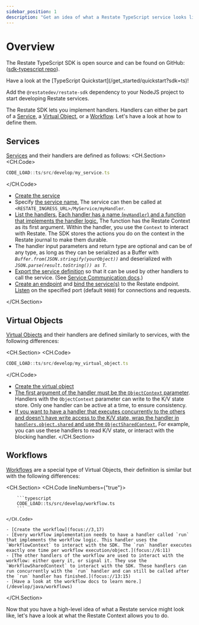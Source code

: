 ```yaml
---
sidebar_position: 1
description: "Get an idea of what a Restate TypeScript service looks like."
---
```



# Overview

The Restate TypeScript SDK is open source and can be found on GitHub: ([sdk-typescript repo](https://github.com/restatedev/sdk-typescript)).

<Admonition type="tip" icon="🚀" title="Set up your project in seconds">
Have a look at the [TypeScript Quickstart](/get_started/quickstart?sdk=ts)!
</Admonition>

Add the `@restatedev/restate-sdk` dependency to your NodeJS project to start developing Restate services.

The Restate SDK lets you implement handlers.
Handlers can either be part of a [Service](/concepts/services#services-1), a [Virtual Object](/concepts/services#virtual-objects), or a [Workflow](/concepts/services#workflows). Let's have a look at how to define them.

## Services

[Services](/concepts/services#services-1) and their handlers are defined as follows:
<CH.Section>
<CH.Code>

```typescript
CODE_LOAD::ts/src/develop/my_service.ts
```

</CH.Code>

- [Create the service](focus://3,10)
- Specify [the service name.](focus://4) The service can then be called at `<RESTATE_INGRESS_URL>/MyService/myHandler`.
- [List the handlers.](focus://5:8)
  [Each handler has a name (`myHandler`) and a function that implements the handler logic.](focus://6)
  The function has the Restate Context as its first argument.
  Within the handler, you use the `Context` to interact with Restate.
  The SDK stores the actions you do on the context in the Restate journal to make them durable.
- The handler input parameters and return type are optional and can be of any type, as long as they can be serialized as a Buffer with _`Buffer.from(JSON.stringify(yourObject))`_ and deserialized with _`JSON.parse(result.toString()) as T`_.
- [Export the service definition](focus://12) so that it can be used by other handlers to call the service. (See [Service Communication docs](/develop/ts/service-communication).)
- [Create an endpoint](focus://14,15) and [bind the service(s)](focus://16) to the Restate endpoint. [Listen](focus://17) on the specified port (default `9080`) for connections and requests.

</CH.Section>

## Virtual Objects

[Virtual Objects](/concepts/services#virtual-objects) and their handlers are defined similarly to services, with the following differences:

<CH.Section>
<CH.Code>

```typescript
CODE_LOAD::ts/src/develop/my_virtual_object.ts
```

</CH.Code>

- [Create the virtual object](focus://4)
- [The first argument of the handler must be the `ObjectContext` parameter](focus://7).
Handlers with the `ObjectContext` parameter can write to the K/V state store.
Only one handler can be active at a time, to ensure consistency.
- [If you want to have a handler that executes concurrently to the others and doesn't have write access to the K/V state, wrap the handler in `handlers.object.shared` and use the `ObjectSharedContext`.](focus://10)
For example, you can use these handlers to read K/V state, or interact with the blocking handler.
</CH.Section>

## Workflows

[Workflows](/concepts/services#workflows) are a special type of Virtual Objects, their definition is similar but with the following differences:

<CH.Section>
    <CH.Code lineNumbers={"true"}>

        ```typescript
        CODE_LOAD::ts/src/develop/workflow.ts
        ```

    </CH.Code>

    - [Create the workflow](focus://3,17)
    - [Every workflow implementation needs to have a handler called `run` that implements the workflow logic. This handler uses the `WorkflowContext` to interact with the SDK. The `run` handler executes exactly one time per workflow execution/object.](focus://6:11)
    - [The other handlers of the workflow are used to interact with the workflow: either query it, or signal it. They use the `WorkflowSharedContext` to interact with the SDK. These handlers can run concurrently with the `run` handler and can still be called after the `run` handler has finished.](focus://13:15)
    - [Have a look at the workflow docs to learn more.](/develop/java/workflows)

</CH.Section>



Now that you have a high-level idea of what a Restate service might look like, let's have a look at what the Restate Context allows you to do.
